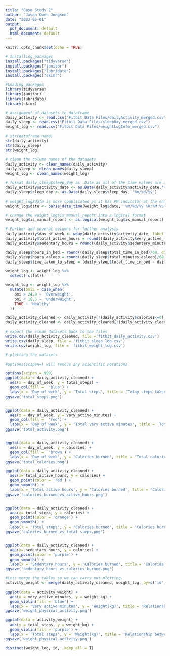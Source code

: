```yaml
---
title: "Case Study 2"
author: "Jason Owen Jongsoo"
date: "2023-05-01"
output:
  pdf_document: default
  html_document: default
---
```


```r
knitr::opts_chunk$set(echo = TRUE)
```

```r
# Installing packages
install.packages("tidyverse")
install.packages("janitor")
install.packages("lubridate")
install.packages("skimr")

#Loading packages
library(tidyverse)
library(janitor)
library(lubridate)
library(skimr)
```

```r
# assignment of datasets to dataframe
daily_activity <- read.csv("Fitbit Data Files/dailyActivity_merged.csv")
daily_sleep <- read.csv("Fitbit Data Files/sleepDay_merged.csv")
weight_log <- read.csv("Fitbit Data Files/weightLogInfo_merged.csv")
```

```r
# str(dataframe_name)
str(daily_activity)
str(daily_sleep)
str(weight_log)

# clean the column names of the datasets
daily_activity <- clean_names(daily_activity)
daily_sleep <- clean_names(daily_sleep)
weight_log <- clean_names(weight_log)

# format daily_sleep$sleep_day as .Date as all of the time values are at 12AM
daily_activity$activity_date <- as.Date(daily_activity$activity_date,'%m/%d/%y')
daily_sleep$sleep_day <- as.Date(daily_sleep$sleep_day, '%m/%d/%y')

# weight_log$date is more complicated as it has PM indicator at the end, so we should use parse_date_time
weight_log$date <- parse_date_time(weight_log$date, '%m/%d/%y %H:%M:%S %p')

# change the weight_log$is_manual_report into a logical format
weight_log$is_manual_report <- as.logical(weight_log$is_manual_report)
```

```r
# Further add several columns for further analysis
daily_activity$day_of_week <- wday(daily_activity$activity_date, label = T, abbr = T)
daily_activity$total_active_hours = round((daily_activity$very_active_minutes + daily_activity$fairly_active_minutes + daily_activity$lightly_active_minutes)/60, digits = 2)
daily_activity$sedentary_hours = round((daily_activity$sedentary_minutes)/60, digits = 2)

daily_sleep$hours_in_bed = round((daily_sleep$total_time_in_bed)/60, digits = 2)
daily_sleep$hours_asleep = round((daily_sleep$total_minutes_asleep)/60, digits = 2)
daily_sleep$time_taken_to_sleep = (daily_sleep$total_time_in_bed - daily_sleep$total_minutes_asleep)

weight_log <- weight_log %>% 
  select(-c(fat))

weight_log <- weight_log %>% 
  mutate(bmi2 = case_when(
    bmi > 24.9 ~ 'Overweight',
    bmi < 18.5 ~ 'Underweight',
    TRUE ~ 'Healthy'
  ))
```

```r
daily_activity_cleaned <- daily_activity[!(daily_activity$calories<=0),]
daily_activity_cleaned <- daily_activity_cleaned[!(daily_activity_cleaned$total_active_hours<=0.00),]
```

```r
# export the clean datasets back to the files
write.csv(daily_activity_cleaned, file ='fitbit_daily_activity.csv')
write.csv(daily_sleep, file = 'fitbit_sleep_log.csv')
write.csv(weight_log, file = 'fitbit_weight_log.csv')
```

```r
# plotting the datasets

#options(scipen=) will remove any scientific notations

options(scipen = 999)
ggplot(data = daily_activity_cleaned) +
  aes(x = day_of_week, y = total_steps) +
  geom_col(fill =  'blue') +
  labs(x = 'Day of week', y = 'Total steps', title = 'Totap steps taken in a week')
ggsave('total_steps.png')


ggplot(data = daily_activity_cleaned) +
  aes(x = day_of_week, y = very_active_minutes) +
  geom_col(fill =  'red') +
  labs(x = 'Day of week', y = 'Total very active minutes', title = 'Total activity in a week')
ggsave('total_activity.png')


ggplot(data = daily_activity_cleaned) +
  aes(x = day_of_week, y = calories) +
  geom_col(fill =  'brown') +
  labs(x = 'Day of week', y = 'Calories burned', title = 'Total calories burned in a week')
ggsave('total_calories.png')

ggplot(data = daily_activity_cleaned) +
  aes(x= total_active_hours, y = calories) +
  geom_point(color = 'red') +
  geom_smooth() +
  labs(x = 'Total active hours', y = 'Calories burned', title = 'Calories burned vs active hours')
ggsave('calories_burned_vs_active_hours.png')


ggplot(data = daily_activity_cleaned) +
  aes(x= total_steps, y = calories) +
  geom_point(color = 'orange') +
  geom_smooth() +
  labs(x = 'Total steps', y = 'Calories burned', title = 'Calories burned vs total steps')
ggsave('calories_burned_vs_total_steps.png')


ggplot(data = daily_activity_cleaned) +
  aes(x= sedentary_hours, y = calories) +
  geom_point(color = 'purple') +
  geom_smooth() +
  labs(x = 'Sedentary hours', y = 'Calories burned', title = 'Calories burned vs sedentary hours')
ggsave('sedentary_hours_vs_calories_burned.png')

#Lets merge the tables so we can carry out plotting.
activity_weight <- merge(daily_activity_cleaned, weight_log, by=c('id'))

ggplot(data = activity_weight) +
  aes(x = very_active_minutes, y = weight_kg) +
  geom_violin(fill = 'blue') +
  labs(x = 'Very active minutes', y = 'Weight(kg)', title = 'Relationship between weight and physical activity')
ggsave('weight_physical_activity.png')

ggplot(data = activity_weight) +
  aes(x = total_steps, y = weight_kg) +
  geom_violin(fill = 'purple') +
  labs(x = 'Total steps', y = 'Weight(kg)', title = 'Relationship between weight and physical activity')
ggsave('weight_physical_activity.png')

distinct(weight_log, id, .keep_all = T)
```
